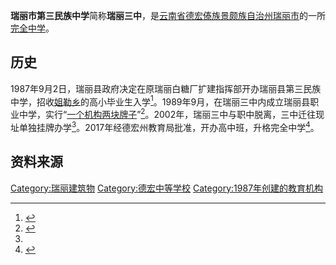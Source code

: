 {{coord|23.995112|97.855418|display=title}}
{{高中
|图像          = 
|图像大小      = 
|图像说明      = 
|名称          = 瑞丽市第三民族中学
|外文名称      = 
|校训          = 
|校歌          = 
|校旗          = 
|建校          = 1987年
|闭校          = 
|复校          = 
|校庆日        = 
|类型          = [[公立学校|公立学校]] 
|共学或别学    = [[男女共学|男女共学]] 
|课程          = [[全日制|全日制]]课程 
|单位制或学年制= [[教育阶段#中国大陆|学年制]] 
|学科          = [[综合科|综合科]] 
|学期          = [[2学期制|2学期制]] 
|年级          = 
|班级          = 
|创立者        = 
|党委书记      = 
|校长          = 
|副校长        = 
|教师          = 
|职工          = 89人
|学生          = 1461人（2017年）
|面积          = 73,506㎡
|建筑面积      = 12,028㎡
|旧校名        = 
|刊物          = 
|隶属          = 
|学区          = 
|地址          = {{CHN}}[[云南省|云南省]][[瑞丽市|瑞丽市]][[勐卯镇|勐卯镇]]
|邮编          = 
|电话          = 
|网站          = 
|标志          = 
|体育项目      = 
|校色          = 
|吉祥物        = 
|宗教          = 
|脚註          = 
}}

'''瑞丽市第三民族中学'''简称'''瑞丽三中'''，是[[云南省|云南省]][[德宏傣族景颇族自治州|德宏傣族景颇族自治州]][[瑞丽市|瑞丽市]]的一所[[完全中学|完全中学]]。

==历史==

1987年9月2日，瑞丽县政府决定在原瑞丽白糖厂扩建指挥部开办瑞丽县第三民族中学，招收[[姐勒乡|姐勒乡]]的高小毕业生入学<ref>{{cite book |author1=陈江 主编 |author2=云南省瑞丽市志编纂委员会 编 |title=瑞丽市志 |location=[[成都|成都]] |publisher=[[四川辞书出版社|四川辞书出版社]] |date=1996 |isbn=7-80543-518-9 }}</ref>{{rp|597}}。1989年9月，在瑞丽三中内成立瑞丽县职业中学，实行“[[一个机构两块牌子|一个机构两块牌子]]”<ref name="市志">{{cite book |author1=何文忠,杨进才 主编 |author2=云南省瑞丽市地方志编纂委员会 编 |title=瑞丽市志 1978-2005 |location=[[昆明|昆明]] |publisher=[[云南人民出版社|云南人民出版社]] |date=2012 |isbn=978-7-222-10316-0 }}</ref>{{rp|473}}。2002年，瑞丽三中与职中脱离，三中迁往现址单独挂牌办学<ref name="市志"/>{{rp|473}}。2017年经德宏州教育局批准，开办高中班，升格完全中学<ref>{{cite book |author1=杨春征 主编 |author2=瑞丽市史志办公室 编 |title=瑞丽年鉴2018 |location=芒市 |publisher=德宏民族出版社 |date=2018 |isbn=978-7-5558-1082-7 }}</ref>{{rp|351}}。

==资料来源==
{{reflist}}

[[Category:瑞丽建筑物|Category:瑞丽建筑物]]
[[Category:德宏中等学校|Category:德宏中等学校]]
[[Category:1987年创建的教育机构|Category:1987年创建的教育机构]]